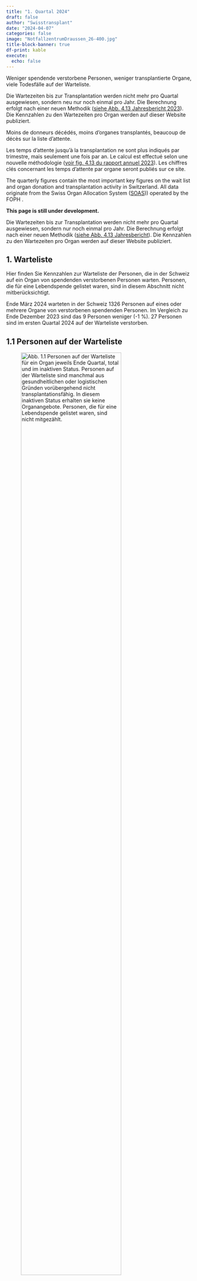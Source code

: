 ```yaml
---
title: "1. Quartal 2024"
draft: false
author: "Swisstransplant"
date: "2024-04-07"
categories: false
image: "NotfallzentrumDraussen_26-400.jpg"
title-block-banner: true
df-print: kable
execute:
  echo: false
---
```


::: {.content-visible when-profile="de"}
Weniger spendende verstorbene Personen, weniger transplantierte Organe, viele Todesfälle auf der Warteliste.

::: {.callout-warning title="Hinweis"}
Die Wartezeiten bis zur Transplantation werden nicht mehr pro Quartal ausgewiesen, sondern neu nur noch einmal pro Jahr. Die Berechnung erfolgt nach einer neuen Methodik ([siehe Abb. 4.13 Jahresbericht 2023](https://www.swisstransplant.org/fileadmin/user_upload/Bilder/Home/Organ-_und_Gewebespende/Fakten_und_Zahlen/Jahreszahlen/2023_ersetzt/Abb_4.13_2023_DE.jpg){target="_blank"}). Die Kennzahlen zu den Wartezeiten pro Organ werden auf dieser Website publiziert.
:::

:::

::: {.content-visible when-profile="fr"}
Moins de donneurs décédés, moins d'organes transplantés, beaucoup de décès sur la liste d'attente.


::: {.callout-warning title="Remarque"}
Les temps d’attente jusqu’à la transplantation ne sont plus indiqués par trimestre, mais seulement une fois par an. Le calcul est effectué selon une nouvelle méthodologie ([voir fig. 4.13 du rapport annuel 2023](https://www.swisstransplant.org/fileadmin/user_upload/Bilder/Home/Organ-_und_Gewebespende/Fakten_und_Zahlen/Jahreszahlen/2023_ersetzt/FR_2023/Ill_4.13_2023_FR.jpg){target="_blank"}). Les chiffres clés concernant les temps d'attente par organe seront publiés sur ce site.
:::

:::

::: {.content-visible when-profile="en"}
The quarterly figures contain the most important key figures on the wait list and organ donation and transplantation activity in Switzerland. All data originate from the Swiss Organ Allocation System ([SOAS](https://www.bag.admin.ch/bag/de/home/medizin-und-forschung/transplantationsmedizin/transplantieren-von-organen-geweben-Zellen/zuteilung-organe-gewebe-blut-stammzellen/soas.html){target="_blank"})) operated by the FOPH .

::: {.callout-warning title="Please note"}
**This page is still under development.**
:::

::: {.callout-warning title="Please note"}
Die Wartezeiten bis zur Transplantation werden nicht mehr pro Quartal ausgewiesen, sondern nur noch einmal pro Jahr. Die Berechnung erfolgt nach einer neuen Methodik ([siehe Abb. 4.13 Jahresbericht](https://www.swisstransplant.org/fileadmin/user_upload/Bilder/Home/Organ-_und_Gewebespende/Fakten_und_Zahlen/Jahreszahlen/2023_ersetzt/Abb_4.13_2023_DE.jpg){target="_blank"}). Die Kennzahlen zu den Wartezeiten pro Organ werden auf dieser Website publiziert.
:::

:::

::: {.content-visible when-profile="de"}
# 1. Warteliste

Hier finden Sie Kennzahlen zur Warteliste der Personen, die in der Schweiz auf ein Organ von spendenden verstorbenen Personen warten. Personen, die für eine Lebendspende gelistet waren, sind in diesem Abschnitt nicht mitberücksichtigt.

::: {.callout-tip title="Das Wichtigste in Kürze"}
Ende März 2024 warteten in der Schweiz 1326 Personen auf eines oder mehrere Organe von verstorbenen spendenden Personen. Im Vergleich zu Ende Dezember 2023 sind das 9 Personen weniger (-1 %). 27 Personen sind im ersten Quartal 2024 auf der Warteliste verstorben.
:::

## 1.1 Personen auf der Warteliste

![**Abb. 1.1** Personen auf der Warteliste für ein Organ jeweils Ende Quartal, total und im inaktiven Status. Personen auf der Warteliste sind manchmal aus gesundheitlichen oder logistischen Gründen vorübergehend nicht transplantationsfähig. In diesem inaktiven Status erhalten sie keine Organangebote. Personen, die für eine Lebendspende gelistet waren, sind nicht mitgezählt.](Fig1.1-de.png){width=80%}

<br>

|Indikator                                   |Letztes Quartal | Veränderung zum Vorquartal    |
|--------------------------------------------|----------------:|-------------------------------:|
|Anzahl Personen auf der Warteliste          |1326             |-9 Personen (-1 %)           |
|Anteil inaktive                             |52 %             |+/- 0 Prozentpunkte          |

::: {.callout-note title="Lesebeispiel"}
Ende letztes Quartal warteten in der Schweiz 1326 Personen auf eines oder mehrere Organe von verstorbenen spendenden Personen. Im Vergleich zum Vorquartal sind das 9 Personen weniger (-1 %). Über die Hälfte (52 %) der Personen auf der Warteliste war im inaktiven Status.
:::

## 1.2 Personen auf der Warteliste nach Organ

![**Abb. 1.2** Personen auf der Warteliste für ein Organ jeweils Ende Quartal, total und nach Organ. Personen, die auf mehr als ein Organ warten, sind bei der Gruppe «Multiorgan» dazugezählt. Personen, die für eine Lebendspende gelistet waren, sind nicht mitgezählt.](Fig1.2-de.png){width=80%}

<br>

|Indikator                                       |Letztes Quartal|    Veränderung zum Vorquartal|
|------------------------------------------------|----------------:|-----------------------------:|
|Anzahl Personen auf der Warteliste (alle)       |1326             |-9 (-1 %)          |           
|Multiorgan                                      |40               |-2 (-5 %)          |
|Herz                                            |43               |+1 (+2 %)          |
|Lunge                                           |42               |-4 (-9 %)          |
|Leber                                           |281              |+13 (+5 %)         |
|Niere                                           |907              |-16 (-2 %)         |
|Pankreas/Inselzellen                            |13               |-1 (-7 %)          |
|Dünndarm                                        |0                |+/- 0              |


::: {.callout-note title="Lesebeispiel"}
Von den 1326 Personen auf der Warteliste wartete die grosse Mehrheit auf eine Niere (907; 68 %) oder eine Leber (281; 21 %). 40 Personen warteten auf mehr als ein Organ.
:::

## 1.3 Ereignisse auf der Warteliste

![**Abb. 1.3** Transplantierte Personen und Personen, die auf der Warteliste verstorben sind. Personen, die für eine Lebendspende gelistet waren beziehungsweise eine Lebendspende erhielten, sind nicht mitgezählt.](Fig1.3-de.png){width=80%}

<br>

|Indikator                              |Letztes Quartal   |Veränderung zum Vorquartal                     |
|---------------------------------------|-------------------:|----------------------------------------------:|
|Anzahl transplantierte Personen        |102                 |-36 (-26 %)                         |
|Anzahl verstorbene Personen            |27                  |+8 (+30 %)                          |


::: {.callout-note title="Lesebeispiel"}
Im letzten Quartal erhielten in der Schweiz 102 Personen eines oder mehrere Organe aus einer Organspende nach dem Tod. 27 Personen sind im ersten Quartal 2024 auf der Warteliste verstorben.
:::

:::

::: {.content-visible when-profile="fr"}
# 1. Liste d'attente

Vous trouverez ici les chiffres clés sur la liste d'attente des personnes en attente d'un organe en Suisse. Les personnes listées pour un don de donneur vivant ne sont pas prises en compte dans cette section.

::: {.callout-tip title="L'essentiel en bref"}
Fin Mars 2024, 1326 personnes attendaient en Suisse un ou plusieurs organes de donneurs décédés. Par rapport au trimestre précédent, cela représente 9 personnes de moins (-1 %). 27 personnes sont décédées sur la liste d'attente au premier trimestre 2024.
:::

## 1.1 Personnes en liste d'attente

![**Fig. 1.1** Personnes en liste d'attente pour un organe à la fin de chaque trimestre, au total et en statut inactif. Parfois, les personnes sur la liste d’attente ne peuvent temporairement pas bénéficier d’une transplantation pour des raisons de santé ou de logistique. Dans cet état inactif, elles ne reçoivent pas d'offre d’organes. Les personnes listées pour un don de donneur vivant ne sont pas inclus.](Fig1.1-fr.png){width=80%}

<br>

|Indicateur                                  |Dernier trimestre |Changement par rapport au trimestre précédent       |
|--------------------------------------------|----------------:|---------------------------------------------------:|
|Nombre de patients en liste d'attente       |1326             |-9 patients (-1 %)                                |
|Part dans état inactif                      |52 %             |+/- 0 points de pourcentage     |

::: {.callout-note title="Exemple de lecture"}
Fin du dernier trimestre, 1326 personnes attendaient en Suisse un ou plusieurs organes de donneurs décédés. Par rapport au trimestre précédent, cela représente 9 personnes de moins (-1 %). Plus de la moitié (52 %) des personnes sur la liste d'attente etait dans l'état inactif.
:::

## 1.2 Personnes en liste d'attente par organe

![**Fig. 1.2** Personnes en liste d'attente pour un organe à la fin de chaque trimestre, au total et par organe. Les personnes en attente de plus d'un organe sont comptées dans le groupe « multiorganes ». Les personnes listées pour un don de donneur vivant ne sont pas inclus.](Fig1.2-fr.png){width=80%}

<br>


|Indicateur                                  |Dernier trimestre      |Changement par rapport au trimestre précédent |
|--------------------------------------------|---------------------:|---------------------------------------------:|
|Nombre de patients en liste d'attente       |1326                  |-9 (-1 %)                            | 
|Multiorgan                                  |40                    |-2 (-5 %)                          |
|Cœur                                        |43                    |+1 (+2 %)                          |
|Poumons                                     |42                    |-4 (-9 %)                          |
|Fois                                        |281                   |+13 (+5 %)                         |
|Rein                                        |907                   |-16 (-2 %)                         |
|Pancréas/îlots de Langerhans                |13                    |-1 (-7 %)                           |
|Intestin grêle                              |0                     |+/- 0                                |


::: {.callout-note title="Exemple de lecture"}
Sur les 1326 patients en liste d'attente, la grande majorité attendait un rein (907 ; 68 %) ou un foie (281 ; 21 %). 40 patients attendaient plus d'un organe.
:::

## 1.3 Événements sur la liste d'attente

![**Fig. 1.3** Patients transplantées et patients décédées sur la liste d'attente. Les patients qui étaient sur la liste pour un don de donneur vivant ou qui ont reçu un don de donneur vivant ne sont pas inclus.](Fig1.3-fr.png){width=80%}

|Indicateur                          |Dernier trimestre               |Changement par rapport au trimestre précédent  |
|------------------------------------|------------------------------:|----------------------------------------------:|
|Nombre de patients transplantés     |102                            |-36 (-26 %)                         |
|Nombre de patients décédés          |27                             |+8 (+30 %)                          |

<br>

::: {.callout-note title="Exemple de lecture"}
Au dernier trimestre, 102 patients en Suisse ont reçu un ou plusieurs organes provenant d'un don d'organe après le décès. 27 patients sont décédés sur la liste d'attente.
:::

:::

::: {.content-visible when-profile="en"}
# 1. Wait list

Here you will find key figures on the wait list of people in Switzerland waiting for an organ transplant from deceased donors. People who were listed for a living donation are not included in this section.

::: {.callout-tip title="Most important facts in brief"}
At the end of March 2024, 1326 patients in Switzerland were waiting for one or more organs from deceased donors. Compared to the previous quarter, this is 9 fewer patients (-0.7 %). 27 patients died on the waiting list in the first quarter of 2024.
:::

## 1.1 People on the wait list

![**Fig. 1.1** Translation to be added..](Fig1.1-en.png){width=80%}

<br>


|Indicator                                   |Current quarter  |Change on previous quarter                          |
|--------------------------------------------|----------------:|---------------------------------------------------:|
|Number of patients on wait list             |1326             |-9 patients (-0.7 %)                                |
|Percentage inactive                         |48.8 %           |-1.1 percentage points                              |

## 1.2 People on the wait list by organ

![**Fig. 1.2** Translation to be added..](Fig1.2-en.png){width=80%}

<br>


|Indicator                                   |Current quarter       |Change on previous quarter                    |
|--------------------------------------------|---------------------:|---------------------------------------------:|
|Number of patients on wait list:            |1326                  |-9 patients (-0.7 %)                          |
|Multi-Organ                                 |40                    |-2 patients (-4.8 %)                          |
|Heart                                       |43                    |+1 patient (+2.4 %)                           |
|Lung                                        |42                    |-4 patients (-8.7 %)                          |
|Liver                                       |281                   |+13 patients (+4.9 %)                         |
|Kidney                                      |907                   |-16 patients (-1.7 %)                         |
|Pancreas/islets                             |13                    |-1 patient (-7.1 %)                           |
|Small bowel                                 |0                     |+/- 0 patients                                |


## 1.3 Events on the wait list

![**Fig. 1.3** Translation to be added...](Fig1.3-en.png){width=80%}

<br>

|Indicator                                   |Current quarter        |Change on previous quarter                     |
|--------------------------------------------|----------------------:|----------------------------------------------:|
|Number of patients transplanted             |102                    |-36 patients (-26.1 %)                         |
|Number of patients deceased                 |27                     |+8 patients (+29.6 %)                          |


::: {.callout-note title="Exemple de lecture"}
In the first quarter of 2024, 102 patients in Switzerland received one or more organs from deceased organ donation. 27 patients died on the waiting list.
:::

:::

::: {.content-visible when-profile="de"}

# 2. Organspende

Hier finden Sie Kennzahlen zur Organspende nach dem Tod und zur Organ-Lebendspende in der Schweiz.

::: {.callout-tip title="Das Wichtigste in Kürze"}
Im ersten Quartal 2024 haben in der Schweiz 39 Personen ihre Organe nach dem Tod gespendet. Im Vergleich zum Vorquartal sind das 11 Personen weniger (-22 %). Von den 39 Personen waren 17 (44 %) im Hirntod nach Herz-Kreislauf-Stillstand. 104 Organe von verstorbenen spendenden Personen wurden in der Schweiz transplantiert, das sind 38 weniger (-26.8 %) als im Vorquartal. Mit 2.4 Organen ist auch die durchschnittliche Anzahl transplantierter Organe pro spendende verstorbene Person zurückgegangen, insbesondere bei der Spende im Hirntod nach Herz-Kreislauf-Stillstand (DCD).
:::

## 2.1 Für eine Organspende nach dem Tod freigegebene Personen

![**Abb. 2.1** In der Schweiz von Swisstransplant für die Organspende nach dem Tod freigegebene verstorbene Personen. Eine Person wird freigegeben, wenn bei aussichtloser Prognose eine Zustimmung zur Organspende vorliegt und sie medizinisch für eine Organspende mindestens eines Organs qualifiziert. «Utilisiert» bedeutet, es konnte mindestens ein Organ transplantiert werden. «Effektiv» bedeutet, ein chirurgischer Eingriff mit der Absicht zur Organentnahme zum Zweck einer Transplantation erfolgte, aber kein Organ konnte transplantiert werden. «Nicht utilisiert» bedeutet, es kam nicht zu einem chirurgischen Eingriff mit der Absicht zur Organentnahme zum Zweck einer Transplantation.](Fig2.1-de.png){width=80%}

<br>

|Indikator                               |Letztes Quartal        |Veränderung zum Vorquartal                    |
|----------------------------------------|------------------------:|---------------------------------------------:|
|Anzahl freigegebene Personen            |47                       |-11 Personen (-19 %)                        |
|Anteil Nicht utilisierte                |17 %                     |+3 Prozentpunkte                            |
|Anteil Effektive                        |2 %                      |-1 Prozentpunkte                            |
|Anteil Utilisierte                      |81 %                     |+2 Prozentpunkte                            |


::: {.callout-note title="Lesebeispiel"}
Im letzten Quartal hat Swisstransplant 47 Personen aus der Schweiz für eine Organspende nach dem Tod freigegeben. Das sind 11 weniger als im Vorquartal. Die Utilisierungsrate betrug 81 %.
:::

## 2.2 Spendende verstorbene Personen

![**Abb. 2.2** Spendende verstorbene Personen in der Schweiz. DBD: Spende im Hirntod, DCD: Spende im Hirntod nach Herz-Kreislauf-Stillstand. Als spendende Person gilt jede verstorbene Person, bei der ein chirurgischer Eingriff mit der Absicht zur Organentnahme zum Zweck einer Transplantation erfolgt ist.](Fig2.2-de.png){width=80%}

<br>

|Indikator                                 |Letztes Quartal   |Veränderung zum Vorquartal    |
|------------------------------------------|-------------------:|-----------------------------:|
|Anzahl spendende Personen (alle)          |39                  |-11 (-22 %)        |
|DCD                                       |17 (44 %)           |-7 (-29 %)         |
|DBD                                       |22 (56 %)           |-4 (-15 %)         |

::: {.callout-note title="Lesebeispiel"}
Im letzten Quartal haben in der Schweiz 39 Personen ihre Organe nach dem Tod gespendet. Im Vergleich zum Vorquartal sind das 11 Personen weniger (-22 %). Von den 39 spendenden verstorbenen Personen waren 17 (44 %) im Hirntod nach Herz-Kreislauf-Stillstand (DCD).
:::


## 2.3 Transplantierte Organe von spendenden verstorbenen Personen

![**Abb. 2.3** In der Schweiz transplantierte Organe von spendenden verstorbenen Person (inklusive aus dem Ausland stammende Organe).](Fig2.3-de.png){width=80%}

<br>


|Indikator                                 |Letztes Quartal    |Veränderung zum Vorquartal  |
|------------------------------------------|--------------------:|---------------------------:|
|Anzahl transplantierte Organe (alle)      |104                  |-38 (-27 %)        |
|Herz                                      |9                    |-2         |
|Lunge                                     |11                   |-6         |
|Leber                                     |27                   |-5         |
|Niere                                     |55                   |-22        |
|Pankreas/Inselzellen                      |2                    |-3         |


::: {.callout-note title="Lesebeispiel"}
Im letzten Quartal wurden in der Schweiz 104 Organe von spendenden verstorbenen Person transplantiert. Im Vergleich zum Vorquartal sind das 38 Organe weniger (-27 %).
:::


## 2.4 Transplantierte Organe pro spendende verstorbene Person

![**Abb. 2.4** Durchschnittliche Anzahl transplantierte Organe pro spendende verstorbene Person, Mittelwerte (Standardabweichungen). DBD: Spende im Hirntod, DCD: Spende im Hirntod nach Herz-Kreislauf-Stillstand.](Fig2.4-de.png){width=80%}

<br>


|Indikator                                |Letztes Quartal   |Veränderung zum Vorquartal                    |
|-----------------------------------------|-------------------:|---------------------------------------------:|
|Organe pro spendende Person (alle)       |2.4                 |-0.4                                   |
|DBD                                      |2.8                 |-0.1                                   |
|DCD                                      |2.0                 |-0.7                                   |


::: {.callout-note title="Lesebeispiel"}
Im letzten Quartal wurden in der Schweiz durchschnittlich 2.4 Organe pro spendende verstorbene Person transplantiert. Im Vergleich zum Vorquartal sind das 0.4 Organe weniger. Insbesondere wurden weniger Organe pro spendende verstorbene Person im Hirntod nach Herz-Kreislauf-Stillstand (DCD) transplantiert.
:::

## 2.5 Spendende lebende Personen

![**Abb. 2.5** Spendende lebende Personen in der Schweiz, total und nach Organ. Bei Lebendspenden entspricht die Anzahl spendender Personen gleich der Anzahl transplantierter Organe.](Fig2.5-de.png){width=80%} 

<br>

|Indikator                                   |Letztes Quartal   |Veränderung zum Vorquartal        |
|--------------------------------------------|-------------------:|---------------------------------:|
|Anzahl spendende Personen (alle)            |38                |+2 (+6 %)                       |
|Leber                                       |1 (3 %)           |+/-0                     |
|Niere                                       |37 (97 %)         |+2                       |


::: {.callout-note title="Lesebeispiel"}
Im letzten Quartal haben in der Schweiz 37 lebende Personen eine ihrer Nieren gespendet und 1 Person einen Teil ihrer Leber. Das sind 2 Nieren-Lebendspenden mehr als im Vorquartal.
:::

:::

::: {.content-visible when-profile="fr"}
# 2. Don d'organes
Vous trouverez ici les chiffre clés sur le don d'organes après le décès et le don d'organes de donneur vivant en Suisse.

::: {.callout-tip title="L'essentiel en bref"}
Au premier trimestre 2024, 39 personnes ont fait don de leurs organes après leur décès en Suisse. Ce sont 11 personnes de moins (-22,0 %) comparé au trimestre précédent. Parmi ces 39 personnes décédées, 17 (43,6 %) étaient en état de mort cérébrale après un arrêt cardio-circulatoire. 104 organes de donneurs décédés ont été transplantés en Suisse, soit 38 de moins (-26,8 %) qu'au trimestre précédent. Avec 2,4 organes, le nombre moyen d'organes transplantés par donneur décédée a également diminué, en particulier pour les dons en état de mort cérébrale après un arrêt cardio-circulatoire (DCD).
:::

## 2.1 Personnes approuvées à faire un don d'organes après le décès

![**Fig. 2.1** Personnes décédées en Suisse et approuvées par Swisstransplant pour le don d'organes après le décès. Une personne est approuvée si, en cas de pronostic sans espoir, elle a donné son consentement au don d'organes et qu'elle est médicalement qualifiée pour le don d'au moins un organe. « Utilisé » signifie qu'au moins un organe a pu être transplanté. « Effectif » signifie qu'une intervention chirurgicale a eu lieu avec l'intention de prélever un organe en vue d'une transplantation, mais qu'aucun organe n'a pu être transplanté. « Non utilisé » signifie qu'il n'y a pas eu d'intervention d'intervention chirurgicale dans l’intention d’un prélèvement d’organes aux fins d’une transplantation.](Fig2.1-fr.png){width=80%}

<br>

|Indicateur                               |Dernier trimestre        | Changement par rapport au trimestre précédent |
|-----------------------------------------|-----------------------:|----------------------------------------------:|
|Nombre de personnes approuvées           |47                      |-11 personnes (-19 %)                        |
|Proportion non utilisée                  |17 %                    |+3 Points de pourcentage                     |
|Proportion effectif                      |2 %                     |-1 Points de pourcentage                     |
|Proportion utilisée                      |81 %                    |-2 Points de pourcentage                     |


::: {.callout-note title="Exemple de lecture"}
Au dernier trimestre, Swisstransplant a approuvées 47 personnes en Suisse pour un don d'organe après le décès. Ce sont 11 de moins qu'au trimestre précédent. Le taux d'utilisation était de 81 %.
:::

## 2.2 Donneurs décédés

![**Fig. 2.2** 	Donneurs décédés en Suisse. DBD: don en état de mort cérébrale, DCD: don en état de mort cérébrale après un arrêt cardio-circulatoire. Est considérée comme donneur toute personne décédée qui a subi une intervention chirurgicale dans l’intention d’un prélèvement d’organes aux fins d’une transplantation.](Fig2.2-fr.png){width=80%}

<br>

|Indicateur                                  |Dernier trimestre       |Changement par rapport au trimestre précédent |
|--------------------------------------------|----------------------:|---------------------------------------------:|
|Nombre de donneurs (tous)                   |39                     |-11 (-22 %)                       |
|DCD                                         |17 (44 %)              |-7 (-29 %)                        |
|DBD                                         |22 (56 %)              |-4 (+15 %)                        |


::: {.callout-note title="Exemple de lecture"}
Au dernier trimestre, 39 personnes ont fait don de leurs organes après leur décès en Suisse. Par rapport au trimestre précédent, cela représente 11 personnes de moins (-22 %). Parmi ces 39 personnes décédées, 17 (44 %) étaient en état de mort cérébrale après un arrêt cardio-circulatoire.
:::

## 2.3 Organes transplantés de donneurs décédés

![**Fig 2.3** Organes transplantés en Suisse de donneurs décédés (incluant les organes provenant de l'étranger), total et par organe.](Fig2.3-fr.png){width=80%}

<br>

|Indicateur                                  |Dernier trimestre       |Changement par rapport au trimestre précédent |
|--------------------------------------------|----------------------:|---------------------------------------------:|
|Nombre d'organes transplantés (tous)        |104                    |-38 (-27 %)                         |
|Cœur                                        |9                      |-2                          |
|Poumons                                     |2                      |-3                          |
|Fois                                        |27                     |-5                          |
|Reins                                       |55                     |-22                         |
|Pancréas/îlots de Langerhans                |2                      |+/-0                        |


::: {.callout-note title="Exemple de lecture"}
Au dernier trimestre, 104 organes ont été transplantés en Suisse de donneurs décédés. Par rapport au trimestre précédent, cela représente 38 organes de moins (-26.7 %).
:::

## 2.4 Organes transplantés par donneur décédé

![**Fig 2.4** Nombre d’organes transplantés par donneur décédé (moyenne et écart-type). DBD: don en état de mort cérébrale, DCD: don en état de mort cérébrale après un arrêt cardio-circulatoire.](Fig2.4-fr.png){width=80%}

<br>

|Indicateur                               |Dernier trimestre    |Changement par rapport au trimestre précédent |
|-----------------------------------------|-------------------:|---------------------------------------------:|
|Organes par donneur (tous      )         |2.4                 |-0.4                                   |
|DBD                                      |2.8                 |-0.1                                   |
|DCD                                      |2.0                 |-0.7                                   |

::: {.callout-note title="Exemple de lecture"}
Au dernier trimestre, 2,4 organes ont été transplantés en moyenne en Suisse par donneur décédé. Par rapport au trimestre précédent, cela représente 0,4 organe de moins. En particulier, moins d'organes ont été transplantés par donneur décédé en état de mort cérébrale après un arrêt cardio-circulatoire.
:::

## 2.5 Donneurs vivants

![**Fig 2.5** Donneurs vivants en Suisse, au total et par organe. Pour les dons de donneurs vivants, le nombre de donneurs est égal au nombre d'organes transplantés.](Fig2.5-fr.png){width=80%}

<br>

|Indicateur                                  |Dernier trimestre     |Changement par rapport au trimestre précédent |
|--------------------------------------------|--------------------:|---------------------------------------------:|
|Nombre de donneurs vivants (tous)           |38                   |+2 (+6 %)                                  |
|Fois                                        |1 (3 %)              |+/-0                                |
|Rein                                        |37 (97 %)            |+2                                  |


::: {.callout-note title="Exemple de lecture"}
Au premier trimestre 2024, 38 personnes vivantes en Suisse ont donnée un de leurs reins et 1 personne a donnée une partie de son foie. Cela représente 2 dons de reins de plus par rapport au trimestre précédent.
:::


:::

::: {.content-visible when-profile="en"}
# 2. Organ donation

## 2.1 People approved for deceased organ donation

![**Fig. 2.1** Translation...](Fig2.1-en.png){width=80%}

## 2.2 Deceased donors

![**Fig. 2.2** Translation...](Fig2.2-en.png){width=80%}

## 2.3 Organs transplanted from deceased donors

![**Fig. 2.3** Organs transplanted in Switzerland from deceased donors, including organs from deceased donors abroad.](Fig2.3-en.png){width=80%}

## 2.4 Organs transplanted per deceased donor

![**Fig. 2.4** Translation needed...](Fig2.4-en.png){width=80%}

## 2.5 Living donors

![**Fig 2.5** Translation to be added...](Fig2.5-en.png){width=80%}

:::


::: {.content-visible when-profile="de"}
# 3. Transplantationen

Hier finden Sie Kennzahlen zu Personen, die ein Organ von einer spendenden verstorbenen Person erhielten. Einerseits sind dies Personen in der Schweiz, die ein Organ von einer spendenden verstorbenen Person aus der Schweiz oder aus dem Ausland erhielten. Andererseits sind dies Personen im Ausland, die ein Organ von einer verstorbenen Person aus der Schweiz erhielten, wenn in der Schweiz für ein Organ keine passende Person gefunden werden konnte. Kennzahlen zur Lebendspende von Niere und Leber finden Sie unter 2.5.

::: {.callout-tip title="Das Wichtigste in Kürze"}
Im ersten Quartal 2024 erhielten in der Schweiz 102 Personen eines oder mehrere Organe von spendenen verstorbenen Personen. Im Vergleich zum Vorquartal sind das 36 Transplantationen (rund 26 %) weniger. Von den 102 Personen erhielten 9 Personen ein Organ aus dem Ausland.
:::

## 3.1 In der Schweiz transplantierte Personen

![**Abb. 3.1** Transplantierte Personen in der Schweiz, die ein Organ von einer spendenden verstorbenen Person erhielten, total und nach Art der Transplantation. «Multiorgan» bedeutet, eine Person erhielt mehr als ein Organ gleichzeitig. Organe von spendenden verstorbenen Personen aus dem Ausland sind miteingerechnet, Organe aus Lebendspenden sind nicht miteingerechnet.](Fig3.1-de.png){width=80%}

<br>

|Indikator                                    |Letztes Quartal     |Veränderung zum Vorquartal              |
|---------------------------------------------|---------------------:|---------------------------------------:|
|Anzahl transplantierte Personen (alle)       |102                   |-36 (-26 %)                  |
|Multiorgan                                   |2                     |-2                   |
|Herz                                         |9                     |-2                    |
|Lunge                                        |11                    |-6                    |
|Leber                                        |27                    |-5                    |
|Niere                                        |53                    |-20                   |
|Pankreas/Inselzellen                         |0                     |+/-0                  |


::: {.callout-note title="Lesebeispiel"}
Im letzten Quartal erhielten in der Schweiz 102 Personen eines oder mehrere Organe von spendenden verstorbenen Personen. Im Vergleich zum Vorquartal sind das 36 Transplantationen weniger(-26 %). Im ersten Quartal erhielten 2 Personen je eine Niere und eine Bauchspeicheldrüse (Pankreas).
:::

## 3.2 In der Schweiz transplantierte Personen mit Organen aus dem Ausland

![**Abb. 3.2** Transplantierte Personen in der Schweiz, die ein Organ von einer spendenden verstorbenen Person aus dem Ausland erhielten, total und nach Art der Transplantation.](Fig3.2-de.png){width=80%}

<br>

|Indikator                                      |Letztes Quartal       |Veränderung zum Vorquartal              |
|-----------------------------------------------|-----------------------:|-------------------------------------:|
|Anzahl transplantierte Personen mit Organen aus dem Ausland |9          |-3 (-25 %)                   |


::: {.callout-note title="Lesebeispiel"}
Im letzten Quartal erhielten in der Schweiz 9 Personen Organe von spendenden verstorbenen Personen aus dem Ausland. Im Vergleich zum Vorquartal sind das 3 Transplantationen weniger (-25 %).
:::

## 3.3 Im Ausland transplantierte Personen

![**Abb. 3.3** Im Ausland transplantierte Personen, die ein Organ von einer spendenden verstorbenen Person aus der Schweiz erhielten, total und nach Art der Transplantation.](Fig3.3-de.png){width=80%}

<br>

|Indikator                                         |Letztes Quartal     |Veränderung zum Vorquartal            |
|--------------------------------------------------|-------------------:|---------------------------------------:|
|Anzahl transplantierte Personen im Ausland        |0                   |-9 (-100 %)                  |

::: {.callout-note title="Lesebeispiel"}
Im letzten Quartal erhielten im Ausland keine Patientinnen und Patienten Organe von spendenden verstorbenen Personen aus der Schweiz. Im Vorquartal waren es 9 Patientinnen und Patienten.
:::

## 3.4 Herztransplantationen

![**Abb. 3.4** Herztransplantationen in der Schweiz, aufgeteilt nach DBD- und DCD-Spende. Multiorgantransplantationen sind mitgezählt. DBD: Spende im Hirntod, DCD: Spende im Hirntod nach Herz-Kreislauf-Stillstand.](Fig3.4-de.png){width=80%}

<br>

|Indikator                                   |Letztes Quartal         |Veränderung zum Vorquartal            |
|--------------------------------------------|-----------------------:|---------------------------------------:|
|Anzahl Herztransplantationen (alle)         |9                       |-2 (-18 %)          |
|DCD                                         |1 (11 %)                |-1            |
|DBD                                         |8 (89 %)                |-1            |

::: {.callout-note title="Lesebeispiel"}
Im letzten Quartal erhielten in der Schweiz 9 Personen eine Herztransplantation. Im Vergleich zum Vorquartal sind das 2 Herztransplantationen weniger (-18 %).
:::

## 3.5 Lungentransplantationen

![**Abb. 3.5** Lungentransplantationen in der Schweiz, aufgeteilt nach DBD- und DCD-Spende. Multiorgantransplantationen sind mitgezählt. DBD: Spende im Hirntod, DCD: Spende im Hirntod nach Herz-Kreislauf-Stillstand. ](Fig3.5-de.png){width=80%}

<br>

|Indikator                                   |Letztes Quartal        |Veränderung zum Vorquartal              |
|--------------------------------------------|------------------------:|---------------------------------------:|
|Anzahl Lungentransplantationen (alle)       |11                       |-6 (-35 %)          |
|DCD                                         |3 (27 %)                 |-3          |
|DBD                                         |8 (73 %)                 |-3          |

::: {.callout-note title="Lesebeispiel"}
Im letzten Quartal erhielten in der Schweiz 11 Personen eine Lungentransplantation. Im Vergleich zum Vorquartal sind das 6 Lungentransplantationen weniger (-35 %).
:::

## 3.6 Lebertransplantationen

![**Abb. 3.6** Lebertransplantationen in der Schweiz aus einer Organspende nach dem Tod, aufgeteilt nach DBD- und DCD-Spende. Multiorgantransplantationen sind mitgezählt. DBD: Spende im Hirntod, DCD: Spende im Hirntod nach Herz-Kreislauf-Stillstand. ](Fig3.6-de.png){width=80%}

<br>

|Indikator                                   |Letztes Quartal         |Veränderung zum Vorquartal            |
|--------------------------------------------|-----------------------:|---------------------------------------:|
|Anzahl Lebertransplantationen (alle)        |27                      |-5 (-16 %)          |
|DCD                                         |7 (26 %)                |-4           |
|DBD                                         |20 (74 %)               |-1           |

::: {.callout-note title="Lesebeispiel"}
Im letzten Quartal erhielten in der Schweiz 27 Personen eine Lebertransplantation aus einer Organspende nach dem Tod. Im Vergleich zum Vorquartal sind das 5 Lebertransplantationen weniger (-16 %).
:::

## 3.7 Nierentransplantationen

![**Abb. 3.7** Nierentransplantationen in der Schweiz aus einer Organspende nach dem Tod, aufgeteilt nach DBD- und DCD-Spende. Multiorgantransplantationen sind mitgezählt. DBD: Spende im Hirntod, DCD: Spende im Hirntod nach Herz-Kreislauf-Stillstand.](Fig3.7-de.png){width=80%}

<br>

|Indikator                                   |Letztes Quartal       |Veränderung zum Vorquartal              |
|--------------------------------------------|-----------------------:|---------------------------------------:|
|Anzahl Nierentransplantationen (alle)       |55                      |-22 (-29 %)         |
|DCD                                         |24 (44 %)               |-18         |
|DBD                                         |31 (56 %)               |-4          |


::: {.callout-note title="Lesebeispiel"}
Im letzten Quartal erhielten in der Schweiz 55 Personen eine Nierentransplantation aus einer Organspende nach dem Tod. Im Vergleich zum Vorquartal sind das 22 Nierentransplantationen weniger (-29 %).
:::

## 3.8 Pankreas/Inselzellen-Transplantationen

![**Abb. 3.8** Pankreas/Inselzellen-Transplantationen in der Schweiz, aufgeteilt nach DBD- und DCD-Spende. Multiorgantransplantationen sind mitgezählt. DBD: Spende im Hirntod, DCD: Spende im Hirntod nach Herz-Kreislauf-Stillstand.](Fig3.8-de.png){width=80%}

<br>

|Indikator                                             |Letztes Quartal          |Veränderung zum Vorquartal  |
|------------------------------------------------------|------------------------:|-----------------------------:|
|Anzahl Pankreas-/Inselzellen-Transplantationen (alle) |2                        |-3 (-60 %)|
|DCD                                                   |1 (50 %)                 |-1        |
|DBD                                                   |1 (50 %)                 |-2        |

::: {.callout-note title="Lesebeispiel"}
Im letzten Quartal erhielten in der Schweiz 2 Personen eine Pankreas/Inselzellen-Transplantation. Im Vergleich zum Vorquartal sind das 3 Transplantationen weniger (-60 %).
:::


:::

::: {.content-visible when-profile="fr"}
# 3. Transplantations

Vous trouverez ici les chiffres clés sur les patients qui ont reçu un organe d'un donneur décédé. Il s'agit d'une part de patients en Suisse qui ont reçu un organe d'un donneur décédé en Suisse ou à l'étranger. D'autre part, il s'agit de personnes à l'étranger qui ont reçu un organe d'une personne décédée en Suisse, lorsqu'aucune personne compatible n'a pu être trouvée en Suisse pour un organe. Vous trouverez les chiffres clés concernant le don de rein et de foie par des donneurs vivants au point 2.5.

::: {.callout-tip title="L'essentiel en bref"}
Au premier trimestre 2024, 102 personnes ont reçu en Suisse un ou plusieurs organes de donneurs décédées. Par rapport au trimestre précédent, cela représente 36 transplantations de moins (environ 26 %). Parmi les 102 patients, 9 ont reçu un organe provenant de l'étranger.
:::

## 3.1 Patients transplantés en Suisse

![**Fig. 3.1** Patients transplantés en Suisse qui ont reçu un organe d'un donneur décédé, au total et par type de transplantation. « Multiorganes » signifie qu'un patient a reçu plus d'un organe à la fois. Les organes de donneurs décédés provenant de l'étranger sont inclus, les organes provenant de donneurs vivants ne sont pas inclus.](Fig3.1-fr.png){width=80%}

<br>

|Indicateur                               |Dernier trimestre      | Changement par rapport au trimestre précédent |
|-----------------------------------------|---------------------:|----------------------------------------------:|
|Nombre de patients transplantés (tous)   |102                   |-36 (-26 %)                         |
|Multiorgan                               |2                     |-2                   |
|Cœur                                     |9                     |-2                   |
|Poumons                                  |11                    |-6                   |
|Fois                                     |27                    |-5                   |
|Reins                                    |53                    |-20                  |
|Pancréas/îlots de Langerhans             |0                     |+/-0                 |


::: {.callout-note title="Exemple de lecture"}
Au dernier trimestre, 102 personnes ont reçu en Suisse un ou plusieurs organes de donneurs décédés. Par rapport au trimestre précédent, cela représente 36 transplantations de moins (-26 %). Au premier trimestre, 2 personnes ont reçu un rein et un pancréas (transplantation multiorgan).
:::

## 3.2 Patients transplantés en Suisse avec organes de l'étranger

![**Fig. 3.2** Patients transplantés en Suisse qui ont reçu un organe d'un donneur décédée de l'étranger, total et par type de transplantation.](Fig3.2-fr.png){width=80%}

<br>

|Indicateur                                     |Dernier trimestre   |Changement par rapport au trimestre précédent |
|-----------------------------------------------|-----------------------:|----------------------------------------:|
|Nombre de patients transplantés avec des organes provenant de l'étranger |9 |-3 (-25 %)                |

::: {.callout-note title="Exemple de lecture"}
Au dernier trimestre, 9 patients ont reçu en Suisse des organes provenant de donneurs décédés à l'étranger. Par rapport au trimestre précédent, cela représente 3 transplantations de moins (-25 %).
:::

## 3.3 Patients transplantés à l'étranger

![**Fig. 3.3** Patients transplantés à l'étranger qui ont reçu un organe d'un donneur décédée en Suisse, total et par type de transplantation.](Fig3.3-fr.png){width=80%}

<br>

|Indicateur                                       |Dernier trimestre    |Changement par rapport au trimestre précédent |
|-------------------------------------------------|-------------------:|---------------------------------------:|
|Nombre de patients transplantés à l'étranger     |0                   |-9 (-100 %)                  |

::: {.callout-note title="Exemple de lecture"}
Au dernier trimestre, aucun patient n'a reçu à l'étranger d'organes provenant de donneurs décédés en Suisse. Au trimestre précédent, il s'agissait de 9 patients.
:::

## 3.4 Transplantations du cœur

![**Fig. 3.4** Transplantations du cœur en Suisse, réparties en dons DBD et DCD. Les transplantations combinées sont inclus. DBD : donneurs en état de mort cérébrale, DCD : donneurs en état de mort cérébrale après un arrêt cardio-circulatoire.](Fig3.4-fr.png){width=80%}

<br>

|Indicateur                                  |Dernier trimestre    |Changement par rapport au trimestre précédent |
|--------------------------------------------|-----------------------:|---------------------------------------:|
|Nombre de transplantations du coeur         |9                       |-2 (-18 %)          |
|DCD                                         |1 (11 %)              |-1            |
|DBD                                         |8 (89 %)              |-1            |

::: {.callout-note title="Exemple de lecture"}
Au dernier trimestre, 9 personnes ont reçu une transplantation cardiaque en Suisse. Par rapport au trimestre précédent, cela représente 2 transplantations cardiaques de moins (-18 %).
:::

## 3.5 Transplantations de poumons

![**Fig. 3.5** Transplantations de poumons en Suisse, réparties en dons DBD et DCD. Les transplantations combinées sont inclus DBD : donneurs en état de mort cérébrale, DCD : donneurs en état de mort cérébrale après un arrêt cardio-circulatoire.](Fig3.5-fr.png){width=80%}

<br>

|Indicateur                                  |Dernier trimestre    |Changement par rapport au trimestre précédent |
|--------------------------------------------|------------------------:|---------------------------------------:|
|Nombre de transplantations de poumons       |11                       |-6 (-35 %)          |
|DCD                                         |3 (27 %)               |-3          |
|DBD                                         |8 (73 %)               |-3          |

::: {.callout-note title="Exemple de lecture"}
Au dernier trimestre, 11 personnes ont reçu une transplantation poulmonaire en Suisse. Par rapport au trimestre précédent, cela représente 6 transplantations pulmonaires de moins (-35 %).
:::

## 3.6 Transplantations du foie

![**Fig. 3.6** Transplantations du foie des donneurs decédés en Suisse, réparties en dons DBD et DCD. Les transplantations combinées sont inclus. DBD : donneurs en état de mort cérébrale, DCD : donneurs en état de mort cérébrale après un arrêt cardio-circulatoire.](Fig3.6-fr.png){width=80%}

<br>

|Indicateur                                  |Dernier trimestre    |Changement par rapport au trimestre précédent |
|--------------------------------------------|-----------------------:|---------------------------------------:|
|Nombre de transplantations du foie (tous)   |27                      |-5 (-16 %)          |
|DCD                                         |7 (26 %)                       |-4          |
|DBD                                         |20 (74 %)                      |-1           |

::: {.callout-note title="Exemple de lecture"}
Au dernier trimestre, 27 personnes ont reçu une transplantation hépatique en Suisse, provenant d'un don d'organe après le décès. Par rapport au trimestre précédent, cela représente 5 transplantations hépatiques de moins (-16 %).
:::

## 3.7 Transplantations de reins

![**Fig. 3.7** Transplantations de reins de donneur decédé en Suisse, réparties en dons DBD et DCD. Les transplantations combinées sont inclus. DBD : donneurs en état de mort cérébrale, DCD : donneurs en état de mort cérébrale après un arrêt cardio-circulatoire.](Fig3.7-fr.png){width=80%}

<br>

|Indicateur                                  |Dernier trimestre    |Changement par rapport au trimestre précédent |
|--------------------------------------------|-----------------------:|---------------------------------------:|
|Nombre de transplantations de reins (tous)  |55                      |-22 (-29 %)         |
|DCD                                         |24 (44 %)               |-18         |
|DBD                                         |31 (56 %)               |-4          |


::: {.callout-note title="Exemple de lecture"}
Au dernier trimestre, 55 personnes ont reçu une transplantation rénale en Suisse, provenant d'un don d'organe après le décès. Par rapport au trimestre précédent, cela représente 22 transplantations rénales de moins (-29 %).
:::

## 3.8 Transplantations de pancréas et d’îlots de Langerhans

![**Fig. 3.8** Transplantations de pancréas et d’îlots, réparties en dons DBD et DCD. Les transplantations combinées sont inclus. DBD : donneurs en état de mort cérébrale, DCD : donneurs en état de mort cérébrale après un arrêt cardio-circulatoire.](Fig3.8-fr.png){width=80%}

<br>

|Indicateur                                  |Dernier trimestre    |Changement par rapport au trimestre précédent |
|------------------------------------------------------|------------------------:|-----------------------------:|
|Nombre de transplantations de pancréas et d’îlots (tous) |2                     |-3 (-60 %)  |
|DCD                                                   |1 (50 %)                 |-1          |
|DBD                                                   |1 (50 %)                 |-2          |

::: {.callout-note title="Exemple de lecture"}
Au dernier trimestre, 2 personnes ont reçu une transplantation de pancréas/d’îlots en Suisse. Par rapport au trimestre précédent, cela représente 3 transplantations de moins (-60 %).
:::

:::

::: {.content-visible when-profile="en"}
# 3. Transplants

## 3.1 Patients transplanted in Switzerland

![**Fig. 3.1** Translation needed...](Fig3.1-en.png){width=80%}
## 3.2 Patients transplanted in Switzerland with organs from abroad

![**Fig. 3.2** Translation needed...](Fig3.2-en.png){width=80%}

## 3.3 Patients transplanted abroad

![**Fig. 3.3** Translation needed...](Fig3.3-en.png){width=80%}

## 3.4 Heart transplants

![*Fig. 3.4** Translation needed...](Fig3.4-en.png){width=80%}

## 3.5 Lung transplants

![**Fig. 3.5** Translation needed..](Fig3.5-en.png){width=80%}

## 3.6 Liver transplants

![*Fig. 3.6** Translation needed...](Fig3.6-en.png){width=80%}

## 3.7 Kidney transplants

![**Fig. 3.7** Translation needed...](Fig3.7-en.png){width=80%}

## 3.8 Pancreas/islet cell transplants

![**Fig. 3.8** Translation needed...](Fig3.8-en.png){width=80%}
:::